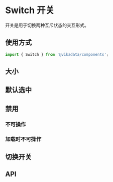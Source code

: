 
<Meta title="表单组件/Switch 开关/文档" />

# Switch 开关 

开关是用于切换两种互斥状态的交互形式。

## 使用方式

```jsx
import { Switch } from '@vikadata/components';
```

## 大小

<Canvas>
<ThemeToggle>
  <Switch size="small" />
  <Switch />
  <Switch size="large" />
</ThemeToggle>
</Canvas>

## 默认选中

<Canvas>
<ThemeToggle>
  <Switch defaultChecked />
</ThemeToggle>
</Canvas>

## 禁用

### 不可操作

<Canvas>
<ThemeToggle>
  <Switch disabled />
  <Switch disabled defaultChecked />
</ThemeToggle>
</Canvas>

### 加载时不可操作

<Canvas>
<ThemeToggle>
  <Switch loading />
  <Switch loading defaultChecked />
</ThemeToggle>
</Canvas>

## 切换开关

<Canvas>
<ThemeToggle>
  <Story id="表单组件-switch-开关--change-status" />
</ThemeToggle>
</Canvas>

## API

<ArgsTable of={Switch} />
